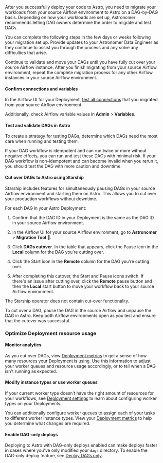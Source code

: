 
After you successfully deploy your code to Astro, you need to migrate your workloads from your source Airflow environment to Astro on a DAG-by-DAG basis. Depending on how your workloads are set up, Astronomer recommends letting DAG owners determine the order to migrate and test DAGs.

You can complete the following steps in the few days or weeks following your migration set up. Provide updates to your Astronomer Data Engineer as they continue to assist you through the process and any solve any difficulties that arise. 

Continue to validate and move your DAGs until you have fully cut over your source Airflow instance. After you finish migrating from your source Airflow environment, repeat the complete migration process for any other Airflow instances in your source Airflow environment. 

#### Confirm connections and variables

In the Airflow UI for your Deployment, [test all connections](https://airflow.apache.org/docs/apache-airflow/stable/howto/connection.html#testing-connections) that you migrated from your source Airflow environment. 

Additionally, check Airflow variable values in **Admin** > **Variables**.

#### Test and validate DAGs in Astro

To create a strategy for testing DAGs, determine which DAGs need the most care when running and testing them.

If your DAG workflow is idempotent and can run twice or more without negative effects, you can run and test these DAGs with minimal risk. If your DAG workflow is non-idempotent and can become invalid when you rerun it, you should test the DAG with more caution and downtime. 

#### Cut over DAGs to Astro using Starship

Starship includes features for simultaneously pausing DAGs in your source Airflow environment and starting them on Astro. This allows you to cut over your production workflows without downtime. 

<Tabs>
<TabItem value="plugin" label="Starship Plugin" default>

For each DAG in your Astro Deployment:

1. Confirm that the DAG ID in your Deployment is the same as the DAG ID in your source Airflow environment.

2. In the Airflow UI for your source Airflow environment, go to **Astronomer** > **Migration Tool 🚀**.

2. Click **DAGs cutover**. In the table that appears, click the Pause icon in the **Local** column for the DAG you're cutting over. 

3. Click the Start icon in the **Remote** column for the DAG you're cutting over. 

4. After completing this cutover, the Start and Pause icons switch. If there's an issue after cutting over, click the **Remote** pause button and then the **Local** start button to move your workflow back to your source Airflow environment. 

</TabItem>
<TabItem value="operator" label="Starship Operator">

The Starship operator does not contain cut-over functionality.

To cut over a DAG, pause the DAG in the source Airflow and unpause the DAG in Astro. Keep both Airflow environments open as you test and ensure that the cutover was successful.

</TabItem>
</Tabs>

### Optimize Deployment resource usage

#### Monitor analytics

As you cut over DAGs, view [Deployment metrics](deployment-metrics.md) to get a sense of how many resources your Deployment is using. Use this information to adjust your worker queues and resource usage accordingly, or to tell when a DAG isn't running as expected.

#### Modify instance types or use worker queues

If your current worker type doesn't have the right amount of resources for your workflows, see [Deployment settings](deployment-settings.md) to learn about configuring worker types on your Deployments.

You can additionally configure [worker queues](configure-worker-queues.md) to assign each of your tasks to different worker instance types. View your [Deployment metrics](deployment-metrics.md) to help you determine what changes are required. 

#### Enable DAG-only deploys

Deploying to Astro with DAG-only deploys enabled can make deploys faster in cases where you've only modified your `dags` directory. To enable the DAG-only deploy feature, see [Deploy DAGs only](deploy-code.md#deploy-dags-only).